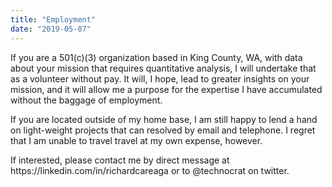 ```yaml
---
title: "Employment"
date: "2019-05-07"
---
```


If you are a 501(c)(3) organization based in King County, WA, with data about your mission that requires quantitative analysis, I will undertake that as a volunteer without pay. It will, I hope, lead to greater insights on your mission, and it will allow me a purpose for the expertise I have accumulated without the baggage of employment.

If you are located outside of my home base, I am still happy to lend a hand on light-weight projects that can resolved by email and telephone. I regret that I am unable to travel travel at my own expense, however.

If interested, please contact me by direct message at https://linkedin.com/in/richardcareaga or to @technocrat on twitter.
